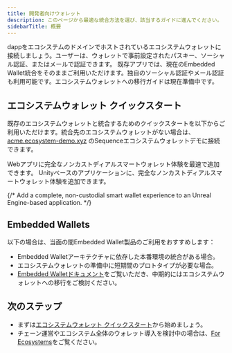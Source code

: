 ```yaml
---
title: 開発者向けウォレット
description: このページから最適な統合方法を選び、該当するガイドに進んでください。
sidebarTitle: 概要
---
```


<CardGroup>
  <Card title="エコシステムウォレット" href="/solutions/wallets/developers/ecosystem-wallet/quickstart">
    dappをエコシステムのドメインでホストされているエコシステムウォレットに接続しましょう。ユーザーは、ウォレットで事前設定されたパスキー、ソーシャル認証、またはメールで認証できます。
  </Card>

  <Card title="埋め込み型ウォレット" href="/solutions/wallets/developers/embedded-wallet/overview">
    既存アプリでは、現在のEmbedded Wallet統合をそのままご利用いただけます。独自のソーシャル認証やメール認証も利用可能です。エコシステムウォレットへの移行ガイドは現在準備中です。
  </Card>
</CardGroup>

## エコシステムウォレット クイックスタート
既存のエコシステムウォレットと統合するためのクイックスタートを以下からご利用いただけます。統合先のエコシステムウォレットがない場合は、[acme.ecosystem-demo.xyz](https://acme.ecosystem-demo.xyz) のSequenceエコシステムウォレットデモに接続できます。

<CardGroup>
  <Card title="Web SDK" icon="code" href="/solutions/wallets/developers/ecosystem-wallet/quickstart">
    Webアプリに完全なノンカストディアルスマートウォレット体験を最速で追加できます。
  </Card>

  <Card title="Unity SDK" icon="unity" href="/solutions/wallets/developers/ecosystem-wallet/unity-quickstart">
    Unityベースのアプリケーションに、完全なノンカストディアルスマートウォレット体験を追加できます。
  </Card>

  {/* <Card title="Unreal SDK" href="/solutions/wallets/developers/ecosystem-wallet/unreal-quickstart">
        Add a complete, non-custodial smart wallet experience to an Unreal Engine-based application.
      </Card> */}
</CardGroup>

## Embedded Wallets
以下の場合は、当面の間Embedded Wallet製品のご利用をおすすめします：
- Embedded Walletアーキテクチャに依存した本番環境の統合がある場合。
- エコシステムウォレットの準備中に短期間のプロトタイプが必要な場合。
- [Embedded Walletドキュメント](/solutions/wallets/developers/embedded-wallet/overview)をご覧いただき、中期的にはエコシステムウォレットへの移行をご検討ください。

## 次のステップ

- まずは[エコシステムウォレット クイックスタート](/solutions/wallets/developers/ecosystem-wallet/quickstart)から始めましょう。
- チェーン運営やエコシステム全体のウォレット導入を検討中の場合は、[For Ecosystems](/solutions/wallets/ecosystems/overview)をご覧ください。